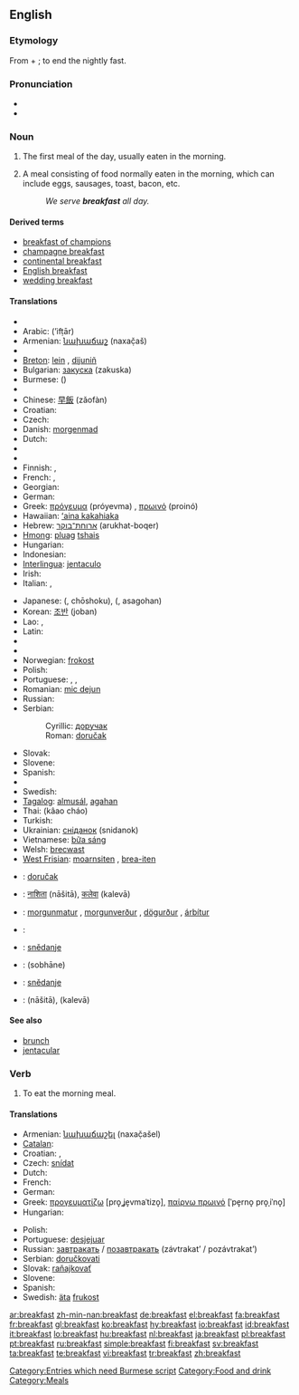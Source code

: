 ==English==

===Etymology===
From {{term|break}} + {{term|fast}}; to end the nightly fast.

===Pronunciation===
* {{IPA|/ˈbɹɛkfəst/}}
* {{audio|en-us-breakfast.ogg|Audio (US)}}

===Noun===
{{en-noun}}

# The first meal of the day, usually eaten in the morning.
# {{by extension}} A meal consisting of food normally eaten in the morning, which can include eggs, sausages, toast, bacon, etc.
#: ''We serve '''breakfast''' all day.''

====Derived terms====
* [[breakfast of champions]]
* [[champagne breakfast]]
* [[continental breakfast]]
* [[English breakfast]]
* [[wedding breakfast]]

====Translations====
{{trans-top|first meal of the day}}
* {{trreq|Albanian}}
* Arabic: {{Arab|[[افطار]]}} (’ifṭār) {{m}}
* Armenian: [[նախաճաշ]] (naxač̣aš)
* {{trreq|Basque}}
* [[Breton]]: [[lein]] {{f}}, [[dijuniñ]] {{m}}
* Bulgarian: [[закуска]] (zakuska) {{f}}
* Burmese: ({{IPA|/mə̇.nɛ̄ˀ.sɑ̄/}})
* {{trreq|Catalan}}
* Chinese: [[早飯]] (zǎofàn)
* Croatian: {{t-|hr|doručak|m|alt=dòručak}}
* Czech: {{t-|cs|snídaně|f}}
* Danish: [[morgenmad]] {{g|Danish}}
* Dutch: {{t+|nl|ontbijt|n}}
* {{trreq|Esperanto}}
* {{trreq|Estonian}}
* Finnish: {{t+|fi|aamupala}}, {{t+|fi|aamiainen}}
* French: {{t+|fr|petit déjeuner|m}}, {{t+|fr|déjeuner|m}} {{italbrac|Belgium| Cajun and Canadian French}}
* Georgian: {{t|ka|საუზმესაუზმე|tr=sauzmesauzme|xs=Georgian}}
* German: {{t+|de|Frühstück|n}}
* Greek: [[πρόγευμα]] (próyevma) {{n}}, [[πρωινό]] (proinó) {{n}}
* Hawaiian: [[ʻaina kakahiaka]]
* Hebrew: [[ארוחת־בוקר]] (arukhat-boqer) {{f}}
* [[Hmong]]: [[pluag]] [[tshais]]
* Hungarian: {{t+|hu|reggeli}}
* Indonesian: {{t+|id|sarapan|xs=Indonesian}}
* [[Interlingua]]: [[jentaculo]]
* Irish: {{t-|ga|bricfeasta|m|xs=Irish}}
* Italian: {{t+|it|colazione|f}}, {{t-|it|prima colazione|f}}
{{trans-mid}}
* Japanese: {{Jpan|[[朝食]]}} ({{Jpan|[[ちょうしょく]]}}, chōshoku), {{Jpan|[[朝御飯]]}} ({{Jpan|[[あさごはん]]}}, asagohan)
* Korean: [[조반]] (joban)
* Lao: {{t-|lo|ເຂົ້າເຊົ້າ|tr=khao-sao|sc=Laoo|xs=Lao}}, {{t|lo|ອາຫານເຊົ້າ|tr='aa-haan-sao|sc=Laoo|xs=Lao}}
* Latin: {{t+|la|prandium|n}}
* {{trreq|Latvian}}
* {{trreq|Lithuanian}}
* Norwegian: [[frokost]] {{m}}
* Polish: {{t+|pl|śniadanie|n}}
* Portuguese: {{t+|pt|café da manhã|m}}, {{t+|pt|desjejum|f}}, {{t+|pt|pequeno-almoço|m}}
* Romanian: [[mic dejun]] {{n}}
* Russian: {{t+|ru|завтрак|m|tr=závtrak|sc=Cyrl}}
* Serbian:
*: Cyrillic: [[доручак]] {{m}}
*: Roman: [[doručak]] {{m}}
* Slovak: {{t-|sk|raňajky|f|p}}
* Slovene: {{t+|sl|zajtrk}}
* Spanish: {{t+|es|desayuno|m}}
* {{trreq|Swahili}}
* Swedish: {{t+|sv|frukost|c}}
* [[Tagalog]]: [[almusál]], [[agahan]]
* Thai: {{Thai|[[ข้าวเช้า]]}} (kâao cháo)
* Turkish: {{t+|tr|kahvaltı}}
* Ukrainian: [[сніданок]] (snidanok) {{m}}
* Vietnamese: [[bữa sáng]]
* Welsh: [[brecwast]] {{m}}
* [[West Frisian]]: [[moarnsiten]] {{n}}, [[brea-iten]] {{n}}
{{trans-bottom}}

{{checktrans-top}}
* {{ttbc|Bosnian}}: [[doručak]] {{m}}
* {{ttbc|Hindi}}: [[नाशिता]] (nāšitā), [[कलेवा]] (kalevā)
* {{ttbc|Icelandic}}: [[morgunmatur]] {{m}}, [[morgunverður]] {{m}}, [[dögurður]] {{m}}, [[árbítur]] {{m}}
* {{ttbc|Kurdish}}: {{KUchar|[[به‌رچای]]}}
{{checktrans-mid}}
* {{ttbc|Lower Sorbian}}: [[snědanje]] {{n}}
* {{ttbc|Persian}}: {{fa-Arab|[[صبحانه]]}} (sobhāne)
* {{ttbc|Upper Sorbian}}: [[snědanje]]
* {{ttbc|Urdu}}: {{ur-Arab|[[ناشتا]]}} (nāšitā), {{ur-Arab|[[کلیوا]]}} (kalevā)
{{checktrans-bottom}}

====See also====
* [[brunch]]
* [[jentacular]]

===Verb===
{{en-verb}}

# To eat the morning meal.

====Translations====
{{trans-top|to eat the morning meal}}
* Armenian: [[նախաճաշել]] (naxač̣ašel)
* [[Catalan]]: {{t|ca|esmorzar}}
* Croatian: {{t|hr|doručkovati|alt=dòručkovati}}, {{t|hr|zajutarkovati|alt=zàjutārkovati}}
* Czech: [[snídat]]
* Dutch: {{t+|nl|ontbijten}}
* French: {{t|fr|prendre le petit-déjeuner}}
* German: {{t+|de|frühstücken}}
* Greek: [[προγευματίζω]] [pro̞ˌʝe̞vmaˈtizo̞], [[παίρνω πρωινό]] [ˈpe̞rno̞ pro̞ˌiˈno̞]
* Hungarian: {{t+|hu|reggelizik}}
{{trans-mid}}
* Polish: {{t+|pl|śniadanie}}
* Portuguese: [[desjejuar]]
* Russian: [[завтракать]] / [[позавтракать]] (závtrakat’ / pozávtrakat’)
* Serbian: [[doručkovati]]
* Slovak: [[raňajkovať]]
* Slovene: {{t+|sl|zajtrkovati}}
* Spanish: {{t+|es|desayunar}}
* Swedish: [[äta]] [[frukost]]
{{trans-bottom}}

[[Category:Entries which need Burmese script]]
[[Category:Food and drink]]
[[Category:Meals]]

[[ar:breakfast]]
[[zh-min-nan:breakfast]]
[[de:breakfast]]
[[el:breakfast]]
[[fa:breakfast]]
[[fr:breakfast]]
[[gl:breakfast]]
[[ko:breakfast]]
[[hy:breakfast]]
[[io:breakfast]]
[[id:breakfast]]
[[it:breakfast]]
[[lo:breakfast]]
[[hu:breakfast]]
[[nl:breakfast]]
[[ja:breakfast]]
[[pl:breakfast]]
[[pt:breakfast]]
[[ru:breakfast]]
[[simple:breakfast]]
[[fi:breakfast]]
[[sv:breakfast]]
[[ta:breakfast]]
[[te:breakfast]]
[[vi:breakfast]]
[[tr:breakfast]]
[[zh:breakfast]]